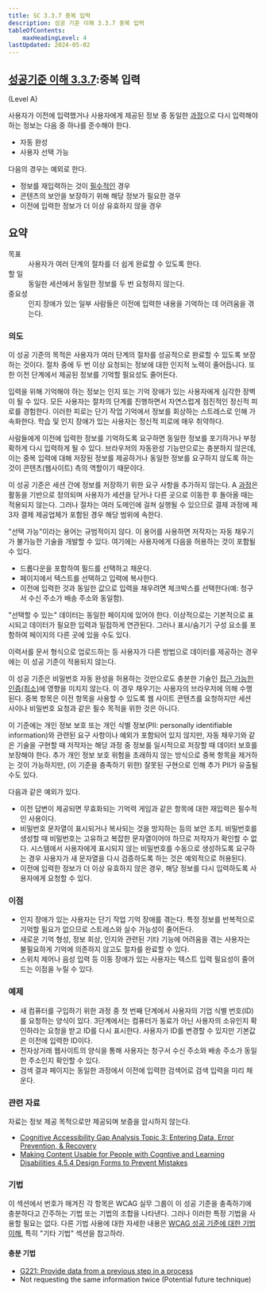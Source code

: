 ```yaml
---
title: SC 3.3.7 중복 입력
description: 성공 기준 이해 3.3.7 중복 입력
tableOfContents:
    maxHeadingLevel: 4
lastUpdated: 2024-05-02
---
```



## [성공기준 이해 3.3.7](https://w3.org/TR/WCAG22#redundant-entry):중복 입력 

(Level A)

<Card title="성공 기준(SC)"></Card>

사용자가 이전에 입력했거나 사용자에게 제공된 정보 중 동일한 [과정](../../../../glossary/process)으로 다시 입력해야 하는 정보는 다음 중 하나를 준수해야 한다.

*   자동 완성
*   사용자 선택 가능

다음의 경우는 예외로 한다.

*   정보를 재입력하는 것이 [필수적인](../../../../glossary/essential) 경우
*   콘텐츠의 보안을 보장하기 위해 해당 정보가 필요한 경우
*   이전에 입력한 정보가 더 이상 유효하지 않을 경우

## 요약

<dl>
<dt>목표</dt>
<dd>사용자가 여러 단계의 절차를 더 쉽게 완료할 수 있도록 한다.</dd>
<dt>할 일</dt>
<dd>동일한 세션에서 동일한 정보를 두 번 요청하지 않는다.</dd>
<dt>중요성</dt>
<dd>인지 장애가 있는 일부 사람들은 이전에 입력한 내용을 기억하는 데 어려움을 겪는다.</dd>
</dl>

### 의도

이 성공 기준의 목적은 사용자가 여러 단계의 절차를 성공적으로 완료할 수 있도록 보장하는 것이다. 절차 중에 두 번 이상 요청되는 정보에 대한 인지적 노력이 줄어듭니다. 또한 이전 단계에서 제공된 정보를 기억할 필요성도 줄어든다.

입력을 위해 기억해야 하는 정보는 인지 또는 기억 장애가 있는 사용자에게 심각한 장벽이 될 수 있다. 모든 사용자는 절차의 단계를 진행하면서 자연스럽게 점진적인 정신적 피로를 경험한다. 이러한 피로는 단기 작업 기억에서 정보를 회상하는 스트레스로 인해 가속화한다. 학습 및 인지 장애가 있는 사용자는 정신적 피로에 매우 취약하다.

사람들에게 이전에 입력한 정보를 기억하도록 요구하면 동일한 정보를 포기하거나 부정확하게 다시 입력하게 될 수 있다. 브라우저의 자동완성 기능만으로는 충분하지 않은데, 이는 중복 입력에 대해 저장된 정보를 제공하거나 동일한 정보를 요구하지 않도록 하는 것이 콘텐츠(웹사이트) 측의 역할이기 때문이다.

이 성공 기준은 세션 간에 정보를 저장하기 위한 요구 사항을 추가하지 않는다. A [과정](../../../../glossary/process)은 활동을 기반으로 정의되며 사용자가 세션을 닫거나 다른 곳으로 이동한 후 돌아올 때는 적용되지 않는다. 그러나 절차는 여러 도메인에 걸쳐 실행될 수 있으므로 결제 과정에 제3자 결제 제공업체가 포함된 경우 해당 범위에 속한다.

"선택 가능"이라는 용어는 규범적이지 않다. 이 용어를 사용하면 저작자는 자동 채우기가 불가능한 기술을 개발할 수 있다. 여기에는 사용자에게 다음을 허용하는 것이 포함될 수 있다.

*   드롭다운을 포함하여 필드를 선택하고 채운다.
*   페이지에서 텍스트를 선택하고 입력에 복사한다.
*   이전에 입력한 것과 동일한 값으로 입력을 채우려면 체크박스를 선택한다(예: 청구서 수신 주소가 배송 주소와 동일함).

"선택할 수 있는" 데이터는 동일한 페이지에 있어야 한다. 이상적으로는 기본적으로 표시되고 데이터가 필요한 입력과 밀접하게 연관된다. 그러나 표시/숨기기 구성 요소를 포함하여 페이지의 다른 곳에 있을 수도 있다.

이력서를 문서 형식으로 업로드하는 등 사용자가 다른 방법으로 데이터를 제공하는 경우에는 이 성공 기준이 적용되지 않는다.

이 성공 기준은 비밀번호 자동 완성을 허용하는 것만으로도 충분한 기술인 [접근 가능한 인증(최소)](accessible-authentication-minimum.html)에 영향을 미치지 않는다. 이 경우 채우기는 사용자의 브라우저에 의해 수행된다. 중복 항목은 이전 항목을 사용할 수 있도록 웹 사이트 콘텐츠를 요청하지만 세션 사이나 비밀번호 요청과 같은 필수 목적을 위한 것은 아니다.

이 기준에는 개인 정보 보호 또는 개인 식별 정보(PII: personally identifiable information)와 관련된 요구 사항이나 예외가 포함되어 있지 않지만, 자동 채우기와 같은 기술을 구현할 때 저작자는 해당 과정 중 정보를 일시적으로 저장할 때 데이터 보호를 보장해야 한다. 추가 개인 정보 보호 위험을 초래하지 않는 방식으로 중복 항목을 제거하는 것이 가능하지만, (이 기준을 충족하기 위한) 잘못된 구현으로 인해 추가 PII가 유출될 수도 있다.

다음과 같은 예외가 있다.

*   이전 답변이 제공되면 무효화되는 기억력 게임과 같은 항목에 대한 재입력은 필수적인 사용이다.
*   비밀번호 문자열이 표시되거나 복사되는 것을 방지하는 등의 보안 조치. 비밀번호를 생성할 때 비밀번호는 고유하고 복잡한 문자열이어야 하므로 저작자가 확인할 수 없다. 시스템에서 사용자에게 표시되지 않는 비밀번호를 수동으로 생성하도록 요구하는 경우 사용자가 새 문자열을 다시 검증하도록 하는 것은 예외적으로 허용된다.
*   이전에 입력한 정보가 더 이상 유효하지 않은 경우, 해당 정보를 다시 입력하도록 사용자에게 요청할 수 있다.

### 이점

*   인지 장애가 있는 사용자는 단기 작업 기억 장애를 겪는다. 특정 정보를 반복적으로 기억할 필요가 없으므로 스트레스와 실수 가능성이 줄어든다.
*   새로운 기억 형성, 정보 회상, 인지와 관련된 기타 기능에 어려움을 겪는 사용자는 불필요하게 기억에 의존하지 않고도 절차를 완료할 수 있다.
*   스위치 제어나 음성 입력 등 이동 장애가 있는 사용자는 텍스트 입력 필요성이 줄어드는 이점을 누릴 수 있다.

### 예제

*   새 컴퓨터를 구입하기 위한 과정 중 첫 번째 단계에서 사용자의 기업 식별 번호(ID)를 요청하는 양식이 있다. 3단계에서는 컴퓨터가 동료가 아닌 사용자의 소유인지 확인하라는 요청을 받고 ID를 다시 표시한다. 사용자가 ID를 변경할 수 있지만 기본값은 이전에 입력한 ID이다.
*   전자상거래 웹사이트의 양식을 통해 사용자는 청구서 수신 주소와 배송 주소가 동일한 주소인지 확인할 수 있다.
*   검색 결과 페이지는 동일한 과정에서 이전에 입력한 검색어로 검색 입력을 미리 채운다.

### 관련 자료

자료는 정보 제공 목적으로만 제공되며 보증을 암시하지 않는다.

*   [Cognitive Accessibility Gap Analysis Topic 3: Entering Data, Error Prevention, & Recovery](https://www.w3.org/TR/coga-gap-analysis/#table3)
*   [Making Content Usable for People with Cogntive and Learning Disabilities 4.5.4 Design Forms to Prevent Mistakes](https://www.w3.org/TR/coga-usable/#design-forms-to-prevent-mistakes-pattern)

### 기법

이 섹션에서 번호가 매겨진 각 항목은 WCAG 실무 그룹이 이 성공 기준을 충족하기에 충분하다고 간주하는 기법 또는 기법의 조합을 나타낸다. 그러나 이러한 특정 기법을 사용할 필요는 없다. 다른 기법 사용에 대한 자세한 내용은 [WCAG 성공 기준에 대한 기법 이해](../understanding-techniques), 특히 "기타 기법" 섹션을 참고하라.

#### 충분 기법

*   [G221: Provide data from a previous step in a process](https://www.w3.org/WAI/WCAG22/Techniques/general/G221)
*   Not requesting the same information twice (Potential future technique)

